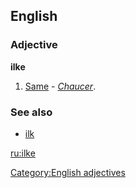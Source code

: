 ==English==

===Adjective===
'''ilke'''

# {{obsolete}} [[same|Same]] - ''[[Chaucer]]''.

===See also===
* [[ilk]]

[[Category:English adjectives]]

[[ru:ilke]]